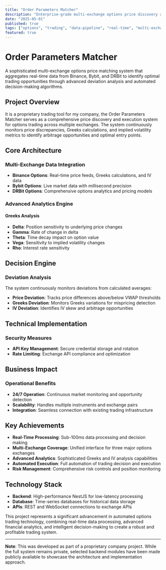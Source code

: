 ```yaml
---
title: "Order Parameters Matcher"
description: "Enterprise-grade multi-exchange options price discovery and execution system that aggregates real-time data from Binance, Bybit, and DRBit exchanges. Features advanced Greeks analysis, implied volatility processing, and intelligent arbitrage detection with sub-100ms decision making for automated options trading across three major derivatives exchanges."
date: "2025-05-01"
published: true
tags: ["options", "trading", "data-pipeline", "real-time", "multi-exchange", "greeks", "implied-volatility"]
featured: true
---
```


# Order Parameters Matcher

A sophisticated multi-exchange options price matching system that aggregates real-time data from Binance, Bybit, and DRBit to identify optimal trading opportunities through advanced deviation analysis and automated decision-making algorithms.

## Project Overview

It is a proprietary trading tool for my company, the Order Parameters Matcher serves as a comprehensive price discovery and execution system for options trading across multiple exchanges. The system continuously monitors price discrepancies, Greeks calculations, and implied volatility metrics to identify arbitrage opportunities and optimal entry points.

## Core Architecture

### Multi-Exchange Data Integration
- **Binance Options**: Real-time price feeds, Greeks calculations, and IV data
- **Bybit Options**: Live market data with millisecond precision
- **DRBit Options**: Comprehensive options analytics and pricing models

### Advanced Analytics Engine

#### Greeks Analysis
- **Delta**: Position sensitivity to underlying price changes
- **Gamma**: Rate of change in delta
- **Theta**: Time decay impact on option value
- **Vega**: Sensitivity to implied volatility changes
- **Rho**: Interest rate sensitivity

## Decision Engine

### Deviation Analysis
The system continuously monitors deviations from calculated averages:
- **Price Deviation**: Tracks price differences above/below VWAP thresholds
- **Greeks Deviation**: Monitors Greeks variations for mispricing detection
- **IV Deviation**: Identifies IV skew and arbitrage opportunities

## Technical Implementation

### Security Measures
- **API Key Management**: Secure credential storage and rotation
- **Rate Limiting**: Exchange API compliance and optimization

## Business Impact

### Operational Benefits
- **24/7 Operation**: Continuous market monitoring and opportunity detection
- **Scalability**: Handles multiple instruments and exchange pairs
- **Integration**: Seamless connection with existing trading infrastructure

## Key Achievements

- **Real-Time Processing**: Sub-100ms data processing and decision making
- **Multi-Exchange Coverage**: Unified interface for three major options exchanges
- **Advanced Analytics**: Sophisticated Greeks and IV analysis capabilities
- **Automated Execution**: Full automation of trading decision and execution
- **Risk Management**: Comprehensive risk controls and position monitoring

## Technology Stack

- **Backend**: High-performance NestJS for low-latency processing
- **Database**: Time-series databases for historical data storage
- **APIs**: REST and WebSocket connections to exchange APIs


This project represents a significant advancement in automated options trading technology, combining real-time data processing, advanced financial analytics, and intelligent decision-making to create a robust and profitable trading system.

---

**Note**: This was developed as part of a proprietary company project. While the full system remains private, selected backend modules have been made publicly available to showcase the architecture and implementation approach.
